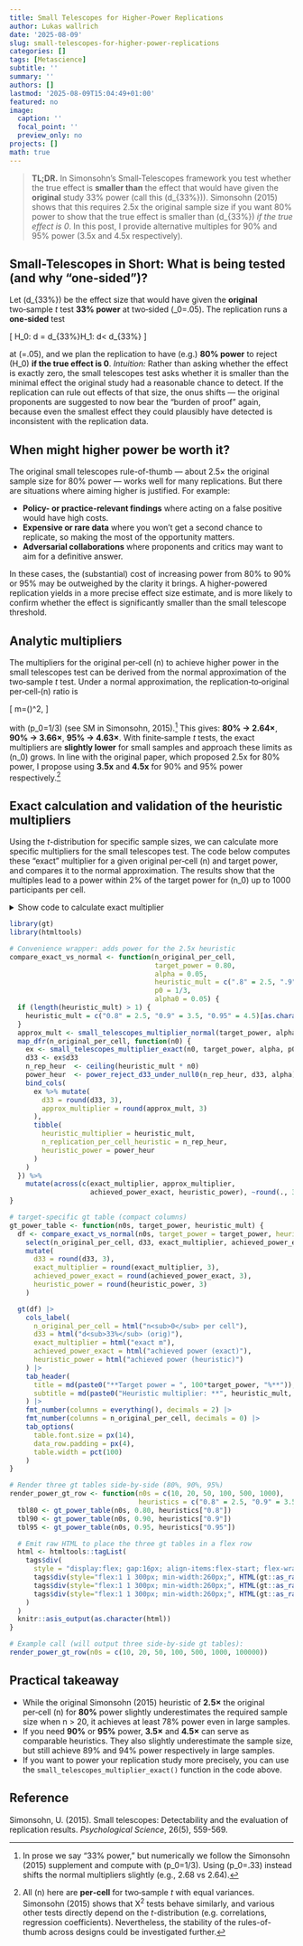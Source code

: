 ```yaml
---
title: Small Telescopes for Higher-Power Replications
author: Lukas wallrich
date: '2025-08-09'
slug: small-telescopes-for-higher-power-replications
categories: []
tags: [Metascience]
subtitle: ''
summary: ''
authors: []
lastmod: '2025-08-09T15:04:49+01:00'
featured: no
image:
  caption: ''
  focal_point: ''
  preview_only: no
projects: []
math: true
---
```


> **TL;DR.** In Simonsohn’s Small‑Telescopes framework you test whether the true effect is **smaller than** the effect that would have given the **original** study 33% power (call this \(d_{33\%}\)). Simonsohn (2015) shows that this requires 2.5x the original sample size if you want 80% power to show that the true effect is smaller than \(d_{33\%}\) *if the true effect is 0*. In this post, I provide alternative multiples for 90% and 95% power (3.5x and 4.5x respectively).


## Small-Telescopes in Short: What is being tested (and why “one‑sided”)?

Let \(d_{33\%}\) be the effect size that would have given the **original** two‑sample *t* test **33% power** at two‑sided \(\alpha_0=.05\). The replication runs a **one‑sided** test

\[
H_0: d = d_{33\%}\quad \text{vs}\quad H_1: d< d_{33\%}
\]

at \(\alpha=.05\), and we plan the replication to have (e.g.) **80% power** to reject \(H_0\) **if the true effect is 0**. *Intuition:* Rather than asking whether the effect is exactly zero, the small telescopes test asks whether it is smaller than the minimal effect the original study had a reasonable chance to detect. If the replication can rule out effects of that size, the onus shifts — the original proponents are suggested to now bear the "burden of proof" again, because even the smallest effect they could plausibly have detected is inconsistent with the replication data.

## When might higher power be worth it?

The original small telescopes rule-of-thumb — about 2.5× the original sample size for 80% power — works well for many replications. But there are situations where aiming higher is justified. For example:

- **Policy- or practice-relevant findings** where acting on a false positive would have high costs.
- **Expensive or rare data** where you won’t get a second chance to replicate, so making the most of the opportunity matters.
- **Adversarial collaborations** where proponents and critics may want to aim for a definitive answer.

In these cases, the (substantial) cost of increasing power from 80% to 90% or 95% may be outweighed by the clarity it brings. A higher-powered replication yields in a more precise effect size estimate, and is more likely to confirm whether the effect is significantly smaller than the small telescope threshold.


## Analytic multipliers

The multipliers for the original per‑cell \(n\) to achieve higher power in the small telescopes test can be derived from the normal approximation of the two‑sample *t* test. Under a normal approximation, the replication‑to‑original per‑cell‑\(n\) ratio is

\[
m=\left(\frac{z_{1-\alpha}+z_{\text{power}}}{z_{1-\alpha_0/2}+z_{p_0}}\right)^2,
\]

with \(p_0=1/3\) (see SM in Simonsohn, 2015).[^1] This gives: **80% → 2.64×**, **90% → 3.66×**, **95% → 4.63×**. With finite‑sample *t* tests, the exact multipliers are **slightly lower** for small samples and approach these limits as \(n_0\) grows. In line with the original paper, which proposed 2.5x for 80% power, I propose using **3.5x** and **4.5x** for 90% and 95% power respectively.[^2]


## Exact calculation and validation of the heuristic multipliers

Using the *t*-distribution for specific sample sizes, we can calculate more specific multipliers for the small telescopes test. The code below computes these "exact" multiplier for a given original per‑cell \(n\) and target power, and compares it to the normal approximation. The results show that the multiples lead to a power within 2% of the target power for \(n_0\) up to 1000 participants per cell.

<details>
  <summary>Show code to calculate exact multiplier</summary>

```r

library(dplyr)
library(purrr)
library(pwr)

# d_33% for the original two-sample t (per-cell n), p0 = 1/3 per supplement
d33_two_sample_t <- function(n_per_cell, p0 = 1/3, alpha0 = 0.05) {
  pwr.t.test(n = n_per_cell,
             power = p0,
             sig.level = alpha0,
             type = "two.sample",
             alternative = "two.sided")$d
}

# Power to reject H0: d = d33 with a one-sided (less) t-test at alpha, when true d = 0
# Test is one-sided because the replication has a directional hypothesis
power_reject_d33_under_null0 <- function(n_per_cell_rep, d33, alpha = 0.05) {
  df    <- 2 * n_per_cell_rep - 2
  tcrit <- qt(alpha, df = df, lower.tail = TRUE)
  ncp   <- -d33 * sqrt(n_per_cell_rep / 2)
  pt(tcrit, df = df, ncp = ncp, lower.tail = TRUE)
}

# Exact multiplier via t; returns integer per-cell n for replication and achieved power
small_telescopes_multiplier_exact <- function(n_original_per_cell,
                                              target_power = 0.80,
                                              alpha = 0.05,
                                              p0 = 1/3,
                                              alpha0 = 0.05,
                                              max_mult = 100,
                                              tol = 1e-7) {
  stopifnot(n_original_per_cell >= 3)
  d33 <- d33_two_sample_t(n_original_per_cell, p0 = p0, alpha0 = alpha0)
  f <- function(n_rep) power_reject_d33_under_null0(n_rep, d33, alpha) - target_power

  lower <- max(3, n_original_per_cell) * 1.0
  upper <- min(max_mult * n_original_per_cell, 1e7)
  f_lower <- f(lower); f_upper <- f(upper)
  while (f_lower * f_upper > 0 && upper < 1e7) {
    upper <- min(upper * 2, 1e7); f_upper <- f(upper)
  }

  n_rep_cont <- if (f_lower >= 0) lower else if (f_upper <= 0) upper else
    uniroot(f, interval = c(lower, upper), tol = tol)$root

  n_rep_int <- ceiling(n_rep_cont)
  tibble(
    n_original_per_cell = n_original_per_cell,
    d33 = d33,
    n_replication_per_cell_exact = n_rep_int,
    exact_multiplier = n_rep_int / n_original_per_cell,
    achieved_power_exact = power_reject_d33_under_null0(n_rep_int, d33, alpha)
  )
}

# Normal-approx multiplier (independent of n0) for p0 = 1/3
small_telescopes_multiplier_normal <- function(target_power = 0.80,
                                               alpha = 0.05,
                                               p0 = 1/3,
                                               alpha0 = 0.05) {
  z_alpha0_2      <- qnorm(1 - alpha0/2)
  z_p0            <- qnorm(p0)
  z_1_minus_alpha <- qnorm(1 - alpha)
  z_target_power  <- qnorm(target_power)
  mu_orig <- z_alpha0_2 + z_p0
  mu_rep  <- z_1_minus_alpha + z_target_power
  (mu_rep / mu_orig)^2
}
```

</details>

```r

library(gt)
library(htmltools)

# Convenience wrapper: adds power for the 2.5x heuristic
compare_exact_vs_normal <- function(n_original_per_cell,
                                    target_power = 0.80,
                                    alpha = 0.05,
                                    heuristic_mult = c(".8" = 2.5, ".9" = 3.5, ".95" = 4.5),
                                    p0 = 1/3,
                                    alpha0 = 0.05) {
  if (length(heuristic_mult) > 1) {
    heuristic_mult = c("0.8" = 2.5, "0.9" = 3.5, "0.95" = 4.5)[as.character(target_power)]
  }
  approx_mult <- small_telescopes_multiplier_normal(target_power, alpha, p0, alpha0)
  map_dfr(n_original_per_cell, function(n0) {
    ex <- small_telescopes_multiplier_exact(n0, target_power, alpha, p0, alpha0)
    d33 <- ex$d33
    n_rep_heur  <- ceiling(heuristic_mult * n0)
    power_heur  <- power_reject_d33_under_null0(n_rep_heur, d33, alpha)
    bind_cols(
      ex %>% mutate(
        d33 = round(d33, 3),
        approx_multiplier = round(approx_mult, 3)
      ),
      tibble(
        heuristic_multiplier = heuristic_mult,
        n_replication_per_cell_heuristic = n_rep_heur,
        heuristic_power = power_heur
      )
    )
  }) %>%
    mutate(across(c(exact_multiplier, approx_multiplier,
                    achieved_power_exact, heuristic_power), ~round(., 3)))
}

# target-specific gt table (compact columns)
gt_power_table <- function(n0s, target_power, heuristic_mult) {
  df <- compare_exact_vs_normal(n0s, target_power = target_power, heuristic_mult = heuristic_mult) %>%
    select(n_original_per_cell, d33, exact_multiplier, achieved_power_exact, heuristic_power) %>%
    mutate(
      d33 = round(d33, 3),
      exact_multiplier = round(exact_multiplier, 3),
      achieved_power_exact = round(achieved_power_exact, 3),
      heuristic_power = round(heuristic_power, 3)
    )

  gt(df) |>
    cols_label(
      n_original_per_cell = html("n<sub>0</sub> per cell"),
      d33 = html("d<sub>33%</sub> (orig)"),
      exact_multiplier = html("exact m"),
      achieved_power_exact = html("achieved power (exact)"),
      heuristic_power = html("achieved power (heuristic)")
    ) |>
    tab_header(
      title = md(paste0("**Target power = ", 100*target_power, "%**")),
      subtitle = md(paste0("Heuristic multiplier: **", heuristic_mult, "×**"))
    ) |>
    fmt_number(columns = everything(), decimals = 2) |>
    fmt_number(columns = n_original_per_cell, decimals = 0) |>
    tab_options(
      table.font.size = px(14),
      data_row.padding = px(4),
      table.width = pct(100)
    )
}

# Render three gt tables side-by-side (80%, 90%, 95%)
render_power_gt_row <- function(n0s = c(10, 20, 50, 100, 500, 1000),
                                heuristics = c("0.8" = 2.5, "0.9" = 3.5, "0.95" = 4.5)) {
  tbl80 <- gt_power_table(n0s, 0.80, heuristics["0.8"])
  tbl90 <- gt_power_table(n0s, 0.90, heuristics["0.9"])
  tbl95 <- gt_power_table(n0s, 0.95, heuristics["0.95"])

  # Emit raw HTML to place the three gt tables in a flex row
  html <- htmltools::tagList(
    tags$div(
      style = "display:flex; gap:16px; align-items:flex-start; flex-wrap:wrap;",
      tags$div(style="flex:1 1 300px; min-width:260px;", HTML(gt::as_raw_html(tbl80))),
      tags$div(style="flex:1 1 300px; min-width:260px;", HTML(gt::as_raw_html(tbl90))),
      tags$div(style="flex:1 1 300px; min-width:260px;", HTML(gt::as_raw_html(tbl95)))
    )
  )
  knitr::asis_output(as.character(html))
}

# Example call (will output three side-by-side gt tables):
render_power_gt_row(n0s = c(10, 20, 50, 100, 500, 1000, 100000))

```

## Practical takeaway

- While the original Simonsohn (2015) heuristic of **2.5×** the original per‑cell \(n\) for **80%** power slightly underestimates the required sample size when n > 20, it achieves at least 78% power even in large samples.
- If you need **90%** or **95%** power, **3.5×** and **4.5×** can serve as comparable heuristics. They also slightly underestimate the sample size, but still achieve 89% and 94% power respectively in large samples.
- If you want to power your replication study more precisely, you can use the `small_telescopes_multiplier_exact()` function in the code above.

## Reference

Simonsohn, U. (2015). Small telescopes: Detectability and the evaluation of replication results. *Psychological Science*, 26(5), 559-569.


[^1]: In prose we say “33% power,” but numerically we follow the Simonsohn (2015) supplement and compute with \(p_0=1/3\). Using \(p_0=.33\) instead shifts the normal multipliers slightly (e.g., 2.68 vs 2.64). 
[^2]: All \(n\) here are **per‑cell** for two‑sample *t* with equal variances. Simonsohn (2015) shows that &Chi;<sup>2</sup> tests behave similarly, and various other tests directly depend on the *t*-distribution (e.g. correlations, regression coefficients). Nevertheless, the stability of the rules-of-thumb across designs could be investigated further.
